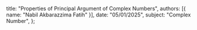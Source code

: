   title: "Properties of Principal Argument of Complex Numbers",
  authors: [{ name: "Nabil Akbarazzima Fatih" }],
  date: "05/01/2025",
  subject: "Complex Number",
};
